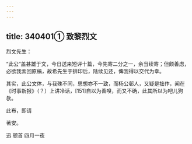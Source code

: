 ```yaml
---
---
---
```

title: 340401① 致黎烈文
---




烈文先生：

“此公”盖甚雄于文，今日送来短评十篇，今先寄二分之一，余当续寄；但颇善虑，必欲我索回原稿，故希先生于排印后，陆续见还，俾我得以交代为幸。

其实，此公文体，与我殊不同，思想亦不一致，而杨公邨人，又疑是拙作，闻在《时事新报》（？）上讲冷话，[151]自以为善嗅，而又不确，此其所以为吧儿狗欤。

此布，即请

著安。

迅 顿首 四月一夜